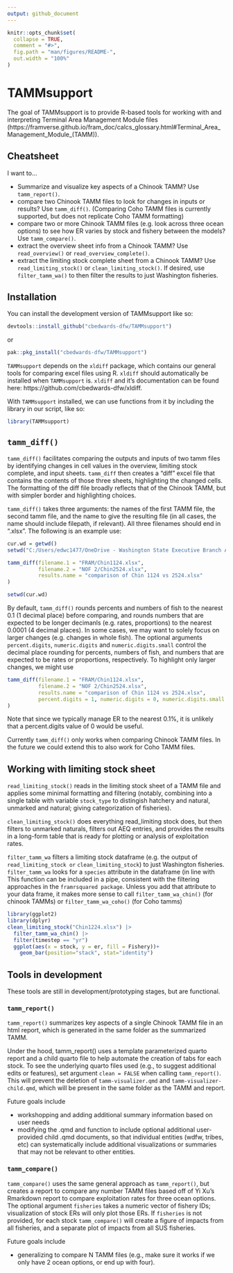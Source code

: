 ```yaml
---
output: github_document
---
```


<!-- README.md is generated from README.Rmd. Please edit that file -->

```r
knitr::opts_chunk$set(
  collapse = TRUE,
  comment = "#>",
  fig.path = "man/figures/README-",
  out.width = "100%"
)
```

# TAMMsupport

<!-- badges: start -->
<!-- badges: end -->

The goal of TAMMsupport is to provide R-based tools for working with and interpreting Terminal Area Management Module files (https://framverse.github.io/fram_doc/calcs_glossary.html#Terminal_Area_Management_Module_(TAMM)).

## Cheatsheet

I want to...
 
 - Summarize and visualize key aspects of a Chinook TAMM? Use `tamm_report()`.
 - compare two Chinook TAMM files to look for changes in inputs or results? Use `tamm_diff()`. (Comparing Coho TAMM files is currently supported, but does not replicate Coho TAMM formatting)
 - compare two or more Chinook TAMM files (e.g. look across three ocean options) to see how ER varies by stock and fishery between the models? Use `tamm_compare()`.
  - extract the overview sheet info from a Chinook TAMM? Use `read_overview()` or `read_overview_complete()`.
 - extract the limiting stock complete sheet from a Chinook TAMM? Use `read_limiting_stock()` or `clean_limiting_stock()`. If desired, use `filter_tamm_wa()` to then filter the results to just Washington fisheries.


## Installation

You can install the development version of TAMMsupport like so:

``` r
devtools::install_github("cbedwards-dfw/TAMMsupport")    

```

or

```r
pak::pkg_install("cbedwards-dfw/TAMMsupport")
```

`TAMMsupport` depends on the `xldiff` package, which contains our general tools for comparing excel files using R. `xldiff` should automatically be installed when `TAMMsupport` is. `xldiff` and it's documentation can be found here: https://github.com/cbedwards-dfw/xldiff. 


With `TAMMsupport` installed, we can use functions from it by including the library in our script, like so:

```r
library(TAMMsupport)
```


## `tamm_diff()`

`tamm_diff()` facilitates comparing the outputs and inputs of two tamm files by identifying changes in cell values in the overview, limiting stock complete, and input sheets. `tamm_diff` then creates a "diff" excel file that contains the contents of those three sheets, highlighting the changed cells. The formatting of the diff file broadly reflects that of the Chinook TAMM, but with simpler border and highlighting choices.

`tamm_diff()` takes three arguments: the names of the first TAMM file, the second tamm file, and the name to give the resulting file (in all cases, the name should include filepath, if relevant). All three filenames should end in ".xlsx". The following is an example use:

```r
cur.wd = getwd()
setwd("C:/Users/edwc1477/OneDrive - Washington State Executive Branch Agencies/Documents/WDFW FRAM team work/NOF material/NOF 2024")

tamm_diff(filename.1 = "FRAM/Chin1124.xlsx",
          filename.2 = "NOF 2/Chin2524.xlsx",
          results.name = "comparison of Chin 1124 vs 2524.xlsx"
)

setwd(cur.wd)
```

By default, `tamm_diff()` rounds percents and numbers of fish to the nearest 0.1 (1 decimal place) before comparing, and rounds numbers that are expected to be longer decimanls (e.g. rates, proportions) to the nearest 0.0001 (4 decimal places). In some cases, we may want to solely focus on larger changes (e.g. changes in whole fish). The optional arguments `percent.digits`, `numeric.digits` and `numeric.digits.small` control the decimal place rounding for percents, numbers of fish, and numbers that are expected to be rates or proportions, respectively. To highlight only larger changes, we might use

```r
tamm_diff(filename.1 = "FRAM/Chin1124.xlsx",
          filename.2 = "NOF 2/Chin2524.xlsx",
          results.name = "comparison of Chin 1124 vs 2524.xlsx",
          percent.digits = 1, numeric.digits = 0, numeric.digits.small = 3
)

```

Note that since we typically manage ER to the nearest 0.1%, it is unlikely that a percent.digits value of 0 would be useful.

Currently `tamm_diff()` only works when comparing Chinook TAMM files. In the future we could extend this to also work for Coho TAMM files.

## Working with limiting stock sheet

`read_limiting_stock()` reads in the limiting stock sheet of a TAMM file and applies some minimal formatting and filtering (notably, combining into a single table with variable `stock_type` to distingish hatchery and natural, unmarked and natural; giving categorization of fisheries).

`clean_limiting_stock()` does everything read_limiting stock does, but then filters to unmarked naturals, filters out AEQ entries, and provides the results in a long-form table that is ready for plotting or analysis of exploitation rates.

`filter_tamm_wa` filters a limiting stock dataframe (e.g. the output of `read_limiting_stock or` `clean_limiting_stock`) to just Washington fisheries. `filter_tamm_wa` looks for a `species` attribute in the dataframe (in line with This function can be included in a pipe, consistent with the filtering approaches in the `framrsquared package`. Unless you add that attribute to your data frame, it makes more sense to call `filter_tamm_wa_chin()` (for chinook TAMMs) or `filter_tamm_wa_coho()` (for Coho tamms)

```r
library(ggplot2)
library(dplyr)
clean_limiting_stock("Chin1224.xlsx") |> 
  filter_tamm_wa_chin() |> 
  filter(timestep == "yr")
  ggplot(aes(x = stock, y = er, fill = Fishery))+
    geom_bar(position="stack", stat="identity")
```


## Tools in development

These tools are still in development/prototyping stages, but are functional. 

### `tamm_report()`

`tamm_report()` summarizes key aspects of a single Chinook TAMM file in an html report, which is generated in the same folder as the summarized TAMM.

Under the hood, tamm_report() uses a template parameterized quarto report and a child quarto file to help automate the creation of tabs for each stock. To see the underlying 
quarto files used (e.g., to suggest additional edits or features), set argument `clean = FALSE` when calling `tamm_report()`. This will prevent the deletion of `tamm-visualizer.qmd` and `tamm-visualizer-child.qmd`, which will be present in the same folder as the TAMM and report. 

Future goals include

- workshopping and adding additional summary information based on user needs
- modifying the .qmd and function to include optional additional user-provided child .qmd documents,
so that individual entities (wdfw, tribes, etc) can systematically include additional visualizations or summaries that may not be relevant to other entities.


### `tamm_compare()`

`tamm_compare()` uses the same general approach as `tamm_report()`, but creates a report to compare any number TAMM files based off of Yi Xu's Rmarkdown report to compare exploitation rates for three ocean options. The optional argument `fisheries` takes a numeric vector of fishery IDs; visualization of stock ERs will only plot those ERs. If `fisheries` is not provided, for each stock `tamm_compare()` will create a figure of impacts from all fisheries, and a separate plot of impacts from all SUS fisheries.

Future goals include

- generalizing to compare N TAMM files (e.g., make sure it works if we only have 2 ocean options, or end up with four).
